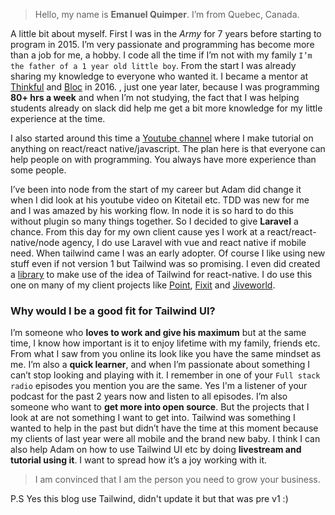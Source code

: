> Hello, my name is **Emanuel Quimper**. I’m from Quebec, Canada.

A little bit about myself. First I was in the *Army* for 7 years before starting to program in 2015.
I’m very passionate and programming has become more than a job for me, a hobby.
I code all the time if I’m not with my family `I’m the father of a 1 year old little boy`.
 From the start I was already sharing my knowledge to everyone who wanted it.
 I became a mentor at [Thinkful](https://www.thinkful.com/) and [Bloc](https://www.bloc.io/) in 2016.
 , just one year later, because I was programming **80+ hrs a week** and when I’m not studying, the fact that I
 was helping students already on slack did help me get a bit more knowledge for my little experience at the time.

I also started around this time a [Youtube channel](https://youtube.com/c/equimper) where I make tutorial
on anything on react/react native/javascript. The plan here is that everyone can help people on with programming.
You always have more experience than some people.

I’ve been into node from the start of my career but Adam did change it when
I did look at his youtube video on Kitetail etc. TDD was new for me and I was amazed by
his working flow. In node it is so hard to do this without plugin so many things together.
So I decided to give **Laravel** a chance. From this day for my own client cause yes
I work at a react/react-native/node agency,
I do use Laravel with vue and react native if mobile need. When tailwind came I was an early adopter.
Of course I like using new stuff even if not version 1 but Tailwind was so promising.
I even did created a [library](https://github.com/EQuimper/react-native-design-utility) to make use of the idea of Tailwind for react-native. I do use
this one on many of my client projects
like [Point](https://point.app), [Fixit](https://www.tryfixit.ca/) and [Jiveworld](https://www.jiveworld.com/).

### Why would I be a good fit for Tailwind UI?

I’m someone who **loves to work and give his maximum** but at the same time, I know how important is it to enjoy lifetime with my family, friends etc.
From what I saw from you online its look like you have the same mindset as me.
I’m also a **quick learner**, and when I’m passionate about something
I can’t stop looking and playing with it. I remember in one of your `Full stack radio` episodes you mention you are
the same. Yes I'm a listener of your podcast for the past 2 years now and listen to all episodes.
I’m also someone who want to **get more into open source**. But the projects  that I look at are
not something I want to get into. Tailwind was something I wanted to help in the past
but didn’t have the time at this moment because my clients of last year were all mobile and the brand new baby.
I think I can also help Adam on how to use Tailwind UI etc by doing **livestream and tutorial using it**.
I want to spread how it’s a joy working with it.

> I am convinced that I am the person you need to grow your business.

P.S Yes this blog use Tailwind, didn't update it but that was pre v1 :)
